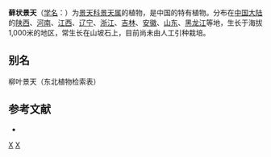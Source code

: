 {{Speciesbox 
| genus = Sedum
| species = polytrichoides
| authority = Hemsl.
}}

'''藓状景天'''（[[学名|学名]]：{{lang|la|''Sedum polytrichoides''}}）为[[景天科|景天科]][[景天属|景天属]]的植物，是中国的特有植物。分布在[[中国大陆|中国大陆]]的[[陕西|陕西]]、[[河南|河南]]、[[江西|江西]]、[[辽宁|辽宁]]、[[浙江|浙江]]、[[吉林|吉林]]、[[安徽|安徽]]、[[山东|山东]]、[[黑龙江|黑龙江]]等地，生长于海拔1,000米的地区，常生长在山坡石上，目前尚未由人工引种栽培。

== 别名 ==
柳叶景天（东北植物检索表）

== 参考文献 ==
{{refbegin}}
* {{cite web| url =http://www.bioinfo.cn/db05/KmzwSpecies.php?action=view&id=6365| title =藓状景天| work =中国高等植物数据库全库| publisher =中国科学院微生物研究所| author =昆明植物研究所| accessdate =2009-02-25| deadurl =yes| archiveurl =https://web.archive.org/web/20160305032040/http://www.bioinfo.cn/db05/KmzwSpecies.php?action=view&id=6365| archivedate =2016-03-05}}
{{refend}}
{{Taxonbar|from=Q15232269}}

{{DEFAULTSORT:Sedum polytrichoides}}
[[Category:景天属|X]]
[[Category:中國特有植物|X]]
